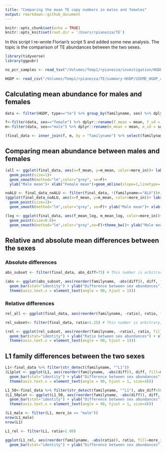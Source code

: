 ```yaml
---
title: "Comparing the mean TE copy numbers in males and females"
output: rmarkdown::github_document
---
```


```r
knitr::opts_chunk$set(echo = TRUE)
knitr::opts_knit$set(root.dir = '/Users/rpianezza/TE')
```

In this script I re-wrote Florian's script 5 and added some new analysis. The topic is the comparison of TE abundances between the two sexes.
```r
library(tidyverse)
library(ggpubr)

no_pcr_samples <- read_tsv("/Volumes/Temp1/rpianezza/investigation/HGDP-no-PCR/HGDP-only-pcr-free-samples.tsv", col_names = ("ID"))

HGDP <- read_csv("/Volumes/Temp1/rpianezza/TE/summary-HGDP/USEME_HGDP_complete_reflib6.2_mq10_batchinfo_cutoff0.01.txt", col_names = c("ID","pop","sex","country","type","familyname","length","reads","copynumber","batch"), skip=1) %>% type_convert() %>% filter(!(ID %in% no_pcr_samples$ID))
```

## Calculating mean abundance for males and females

```r
data <- filter(HGDP, type=="te") %>% group_by(familyname, sex) %>% dplyr::summarise(sd=sd(copynumber), mean=mean(copynumber))

f<-filter(data, sex=="female") %>% dplyr::rename(f_mean = mean, f_sd = sd)
m<-filter(data, sex=="male") %>% dplyr::rename(m_mean = mean, m_sd = sd)

(final_data <- inner_join(f, m, by = "familyname") %>% select(familyname, f_mean, m_mean, f_sd, m_sd) %>% mutate(f_mean_log=log(f_mean), m_mean_log=log(m_mean), diff=m_mean-f_mean, abs_diff=abs(diff), ratio=case_when(diff>=0 ~ m_mean/f_mean, diff<0 ~ f_mean/m_mean), more_in=case_when(diff>=0 ~ "male", diff<0 ~ "female")) %>% arrange(desc(ratio)) %>% mutate(familyname=fct_reorder(familyname,ratio)))
```

## Comparing mean abundance between males and females

```r
(all <- ggplot(final_data, aes(x=f_mean, y=m_mean, color=more_in))+ labs(color = "More abundant in:") +
  geom_point(size=1)+
  geom_smooth(method="lm",color="grey", se=F)+ 
  ylab("Male mean")+ xlab("Female mean")+geom_abline(slope=1,linetype='dashed')+theme_bw())

noALU <- final_data_noALU <- filter(final_data, !(familyname=="ALU"))#, !(familyname=="ALR1"), !(familyname=="HSATI"))
(ggplot(final_data_noALU, aes(x=f_mean, y=m_mean, color=more_in))+ labs(color = "More abundant in:") +
  geom_point(size=1)+
  geom_smooth(method="lm",color="grey", se=F)+ ylab("Male mean")+ xlab("Female mean")+geom_abline(slope=1,linetype='dashed')+theme_bw())

(log <- ggplot(final_data, aes(f_mean_log, m_mean_log, color=more_in))+ labs(color = "More abundant in:") +
  geom_point(size=0.8)+
  geom_smooth(method="lm",color="grey",se=F)+theme_bw()+ ylab("Male mean (log)")+ xlab("Female mean (log)"))
```

## Relative and absolute mean differences between the sexes

### Absolute differences

```r
abs_subset <- filter(final_data, abs_diff>75) # This number is arbitrary, feel free to look at more/less TEs in the plot

(abs <- ggplot(abs_subset, aes(reorder(familyname, -abs(diff)), diff, fill=more_in)) + labs(fill = "More abundant in:") +
  geom_bar(stat="identity") + ylab("Difference between sex abundances") + xlab("Repetitive sequence families") +
  theme(axis.text.x = element_text(angle = 90, hjust = 1)))
```

### Relative differences

```r
rel_all <- ggplot(final_data, aes(reorder(familyname, -ratio), ratio, fill=more_in)) + labs(fill = "More abundant in:")+geom_bar(stat="identity") + ylab("Ratio between sex abundances") + xlab("Repetitive sequence families") + theme(axis.text.x=element_blank())

rel_subset<- filter(final_data, ratio>1.25) # This number is arbitrary, feel free to look at more/less TEs in the plot

(rel <- ggplot(rel_subset, aes(reorder(familyname, -ratio), ratio, fill=more_in)) + labs(fill = "More abundant in:") +
  geom_bar(stat="identity") + ylab("Ratio between sex abundances") + xlab("Repetitive sequence families") +
  theme(axis.text.x = element_text(angle = 90, hjust = 1)))
```

## L1 family differences between the two sexes

```r
L1<-final_data %>% filter(str_detect(familyname, "^L1"))
(L1plot <- ggplot(L1, aes(reorder(familyname, -abs(diff)), diff, fill=more_in)) + labs(fill = "More abundant in:") +
  geom_bar(stat="identity") + ylab("Difference between sex abundances") + xlab("LINE-1 subfamilies") +
  theme(axis.text.x = element_text(angle = 90, hjust = 1, size=4)))

L1_50<-final_data %>% filter(str_detect(familyname, "^L1"), abs_diff>50)
(L1_50plot <- ggplot(L1_50, aes(reorder(familyname, -abs(diff)), diff, fill=more_in)) + labs(fill = "More abundant in:") +
  geom_bar(stat="identity") + ylab("Difference between sex abundances") + xlab("LINE-1 subfamilies") +
  theme(axis.text.x = element_text(angle = 90, hjust = 1, size=4)))

(L1_male <- filter(L1, more_in == "male"))
nrow(L1_male)
nrow(L1)
```


```r
L1_rel <- filter(L1, ratio>1.08)

ggplot(L1_rel, aes(reorder(familyname, -abs(ratio)), ratio, fill=more_in)) + labs(fill = "More abundant in:") +
  geom_bar(stat="identity") + ylab("Difference between sex abundances") + xlab("Repetitive sequence families")
```
